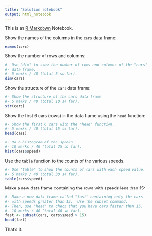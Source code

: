 ```yaml
---
title: "Solution notebook"
output: html_notebook
---
```


This is an [R Markdown](http://rmarkdown.rstudio.com) Notebook.

Show the names of the columns in the `cars` data frame:

```r
names(cars)
```

Show the number of rows and columns:

```r
#- Use "dim" to show the number of rows and columns of the "cars"
#- data frame.
#- 5 marks / 40 (total 5 so far).
dim(cars)
```

Show the structure of the `cars` data frame:

```r
#- Show the structure of the cars data frame
#- 5 marks / 40 (total 10 so far).
str(cars)
```

Show the first 6 cars (rows) in the data frame using the `head` function:

```r
#- Show the first 6 cars with the "head" function.
#- 5 marks / 40 (total 15 so far).
head(cars)
```


```r
#- Do a histogram of the speeks
#- 10 marks / 40 (total 25 so far).
hist(cars$speed)
```

Use the `table` function to the counts of the various speeds.

```r
#- Use "table" to show the counts of cars with each speed value.
#- 5 marks / 40 (total 30 so far).
table(cars$speed)
```

Make a new data frame containing the rows with speeds less than 15:

```r
#- Make a new data frame called "fast" containing only the cars
#- with speeds greater than 15.  Use the subset command.
#- Then, use "head" to check that you have cars faster than 15.
#- 10 marks / 40 (total 40 so far).
fast <- subset(cars, cars$speed > 15)
head(fast)
```

That's it.
